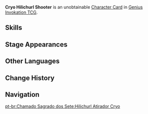 {{About|the [[Character Card]]|the [[Common Enemy]]|Cryo Hilichurl Shooter}}
{{Genius Invokation TCG Infobox
|title       = Cryo Hilichurl Shooter
|id          = 003102
|image       = Cryo Hilichurl Shooter Character Card.png
|type        = Character Card
|health      = 3
|element     = Cryo
|faction     = Monster;Hilichurl
|weapon      = Other Weapons
}}
'''Cryo Hilichurl Shooter''' is an unobtainable [[Character Card]] in [[Genius Invokation TCG]].

==Skills==
{{Genius Invokation TCG Skills Table}}

==Stage Appearances==
{{Genius Invokation TCG Stage Appearances}}

==Other Languages==
{{Transclude|Cryo Hilichurl Shooter|Other Languages}}

==Change History==
{{Change History|3.3}}

==Navigation==
{{Genius Invokation TCG Navbox|Character Card Unobtainable}}
[[pt-br:Chamado Sagrado dos Sete:Hilichurl Atirador Cryo]]